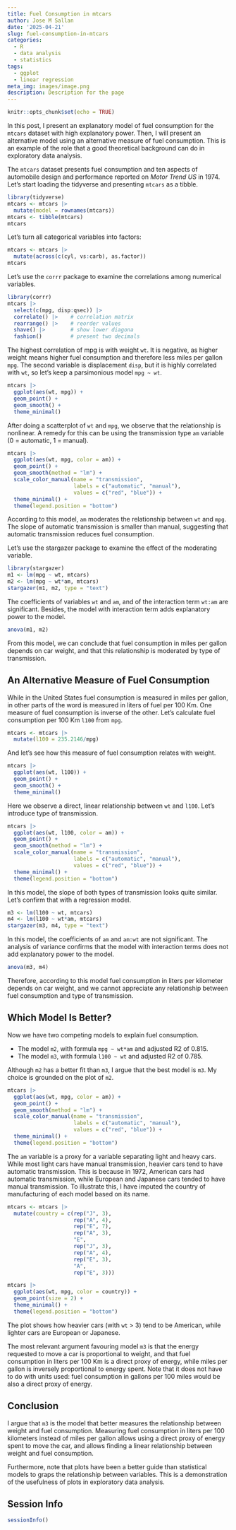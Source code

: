 ```yaml
---
title: Fuel Consumption in mtcars
author: Jose M Sallan
date: '2025-04-21'
slug: fuel-consumption-in-mtcars
categories:
  - R
  - data analysis
  - statistics
tags:
  - ggplot
  - linear regression
meta_img: images/image.png
description: Description for the page
---
```


```r
knitr::opts_chunk$set(echo = TRUE)
```

In this post, I present an explanatory model of fuel consumption for the `mtcars` dataset with high explanatory power. Then, I will present an alternative model using an alternative measure of fuel consumption. This is an example of the role that a good theoretical background can do in exploratory data analysis.

The `mtcars` dataset presents fuel consumption and ten aspects of automobile design and performance reported on *Motor Trend US* in 1974. Let's start loading the tidyverse and presenting `mtcars` as a tibble.

```r
library(tidyverse)
mtcars <- mtcars |>
  mutate(model = rownames(mtcars))
mtcars <- tibble(mtcars)
mtcars
```

Let's turn all categorical variables into factors:

```r
mtcars <- mtcars |>
  mutate(across(c(cyl, vs:carb), as.factor))
mtcars
```

Let's use the `corrr` package to examine the correlations among numerical variables.

```r
library(corrr)
mtcars |>
  select(c(mpg, disp:qsec)) |>
  correlate() |>    # correlation matrix
  rearrange() |>    # reorder values
  shave() |>        # show lower diagona
  fashion()         # present two decimals
```

The highest correlation of mpg is with weight `wt`. It is negative, as higher weight means higher fuel consumption and therefore less miles per gallon `mpg`. The second variable is displacement `disp`, but it is highly correlated with `wt`, so let's keep a parsimonious model `mpg ~ wt`.

```r
mtcars |>
  ggplot(aes(wt, mpg)) +
  geom_point() + 
  geom_smooth() +
  theme_minimal()
```


After doing a scatterplot of `wt` and `mpg`, we observe that the relationship is nonlinear. A remedy for this can be using the transmission type `am` variable (0 = automatic, 1 = manual).

```r
mtcars |>
  ggplot(aes(wt, mpg, color = am)) +
  geom_point() + 
  geom_smooth(method = "lm") +
  scale_color_manual(name = "transmission", 
                     labels = c("automatic", "manual"),
                     values = c("red", "blue")) +
  theme_minimal() +
  theme(legend.position = "bottom")
```

According to this model, `am` moderates the relationship between `wt` and `mpg`. The slope of automatic transmission is smaller than manual, suggesting that automatic transmission reduces fuel consumption.

Let's use the stargazer package to examine the effect of the moderating variable.

```r
library(stargazer)
m1 <- lm(mpg ~ wt, mtcars)
m2 <- lm(mpg ~ wt*am, mtcars)
stargazer(m1, m2, type = "text")
```

The coefficients of variables `wt` and `am`, and of the interaction term `wt:am` are significant. Besides, the model with interaction term adds explanatory power to the model.

```r
anova(m1, m2)
```

From this model, we can conclude that fuel consumption in miles per gallon depends on car weight, and that this relationship is moderated by type of transmission.

## An Alternative Measure of Fuel Consumption

While in the United States fuel consumption is measured in miles per gallon, in other parts of the word is measured in liters of fuel per 100 Km. One measure of fuel consumption is inverse of the other. Let's calculate fuel consumption per 100 Km `l100` from `mpg`.

```r
mtcars <- mtcars |>
  mutate(l100 = 235.2146/mpg)
```

And let's see how this measure of fuel consumption relates with weight.

```r
mtcars |>
  ggplot(aes(wt, l100)) +
  geom_point() + 
  geom_smooth() +
  theme_minimal()
```

Here we observe a direct, linear relationship between `wt` and `l100`. Let's introduce type of transmission.

```r
mtcars |>
  ggplot(aes(wt, l100, color = am)) +
  geom_point() + 
  geom_smooth(method = "lm") +
  scale_color_manual(name = "transmission", 
                     labels = c("automatic", "manual"),
                     values = c("red", "blue")) +
  theme_minimal() +
  theme(legend.position = "bottom")
```

In this model, the slope of both types of transmission looks quite similar. Let's confirm that with a regression model.

```r
m3 <- lm(l100 ~ wt, mtcars)
m4 <- lm(l100 ~ wt*am, mtcars)
stargazer(m3, m4, type = "text")
```

In this model, the coefficients of `am` and `am:wt` are not significant. The analysis of variance confirms that the model with interaction terms does not add explanatory power to the model.

```r
anova(m3, m4)
```

Therefore, according to this model fuel consumption in liters per kilometer depends on car weight, and we cannot appreciate any relationship between fuel consumption and type of transmission.

## Which Model Is Better?

Now we have two competing models to explain fuel consumption.

-   The model `m2`, with formula `mpg ~ wt*am` and adjusted R2 of 0.815.
-   The model `m3`, with formula `l100 ~ wt` and adjusted R2 of 0.785.

Although `m2` has a better fit than `m3`, I argue that the best model is `m3`. My choice is grounded on the  plot of `m2`.

```r
mtcars |>
  ggplot(aes(wt, mpg, color = am)) +
  geom_point() + 
  geom_smooth(method = "lm") +
  scale_color_manual(name = "transmission", 
                     labels = c("automatic", "manual"),
                     values = c("red", "blue")) +
  theme_minimal() +
  theme(legend.position = "bottom")
```

The `am` variable is a proxy for a variable separating light and heavy cars. While most light cars have manual transmission, heavier cars tend to have automatic transmission. This is because in 1972, American cars had automatic transmission, while European and Japanese cars tended to have manual transmission. To illustrate this, I have imputed the country of manufacturing of each model based on its name.

```r
mtcars <- mtcars |>
  mutate(country = c(rep("J", 3),
                     rep("A", 4),
                     rep("E", 7),
                     rep("A", 3),
                     "E",
                     rep("J", 3),
                     rep("A", 4),
                     rep("E", 3),
                     "A",
                     rep("E", 3)))

mtcars |>
  ggplot(aes(wt, mpg, color = country)) +
  geom_point(size = 2) +
  theme_minimal() +
  theme(legend.position = "bottom")
```

The plot shows how heavier cars (with `wt` > 3) tend to be American, while lighter cars are European or Japanese.

The most relevant argument favouring model `m3` is that the energy requested to move a car is proportional to weight, and that fuel consumption in liters per 100 Km is a direct proxy of energy, while miles per gallon is inversely proportional to energy spent. Note that it does not have to do with units used: fuel consumption in gallons per 100 miles would be also a direct proxy of energy.

## Conclusion

I argue that `m3` is the model that better measures the relationship between weight and fuel consumption. Measuring fuel consumption in liters per 100 kilometers instead of miles per gallon allows using a direct proxy of energy spent to move the car, and allows finding a linear relationship between weight and fuel consumption.

Furthermore, note that plots have been a better guide than statistical models to graps the relationship between variables. This is a demonstration of the usefulness of plots in exploratory data analysis.

## Session Info

```r
sessionInfo()
```


